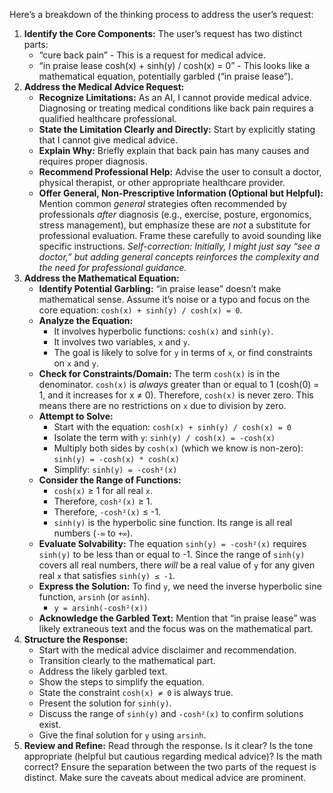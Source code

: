Here's a breakdown of the thinking process to address the user's request:

1.  **Identify the Core Components:** The user's request has two distinct parts:
    *   "cure back pain" - This is a request for medical advice.
    *   "in praise lease cosh(x) + sinh(y) / cosh(x) = 0" - This looks like a mathematical equation, potentially garbled ("in praise lease").

2.  **Address the Medical Advice Request:**
    *   **Recognize Limitations:** As an AI, I cannot provide medical advice. Diagnosing or treating medical conditions like back pain requires a qualified healthcare professional.
    *   **State the Limitation Clearly and Directly:** Start by explicitly stating that I cannot give medical advice.
    *   **Explain Why:** Briefly explain that back pain has many causes and requires proper diagnosis.
    *   **Recommend Professional Help:** Advise the user to consult a doctor, physical therapist, or other appropriate healthcare provider.
    *   **Offer General, Non-Prescriptive Information (Optional but Helpful):** Mention common *general* strategies often recommended by professionals *after* diagnosis (e.g., exercise, posture, ergonomics, stress management), but emphasize these are *not* a substitute for professional evaluation. Frame these carefully to avoid sounding like specific instructions. *Self-correction: Initially, I might just say "see a doctor," but adding general concepts reinforces the complexity and the need for professional guidance.*

3.  **Address the Mathematical Equation:**
    *   **Identify Potential Garbling:** "in praise lease" doesn't make mathematical sense. Assume it's noise or a typo and focus on the core equation: `cosh(x) + sinh(y) / cosh(x) = 0`.
    *   **Analyze the Equation:**
        *   It involves hyperbolic functions: `cosh(x)` and `sinh(y)`.
        *   It involves two variables, `x` and `y`.
        *   The goal is likely to solve for `y` in terms of `x`, or find constraints on `x` and `y`.
    *   **Check for Constraints/Domain:** The term `cosh(x)` is in the denominator. `cosh(x)` is *always* greater than or equal to 1 (cosh(0) = 1, and it increases for x ≠ 0). Therefore, `cosh(x)` is never zero. This means there are no restrictions on `x` due to division by zero.
    *   **Attempt to Solve:**
        *   Start with the equation: `cosh(x) + sinh(y) / cosh(x) = 0`
        *   Isolate the term with `y`: `sinh(y) / cosh(x) = -cosh(x)`
        *   Multiply both sides by `cosh(x)` (which we know is non-zero): `sinh(y) = -cosh(x) * cosh(x)`
        *   Simplify: `sinh(y) = -cosh²(x)`
    *   **Consider the Range of Functions:**
        *   `cosh(x)` ≥ 1 for all real `x`.
        *   Therefore, `cosh²(x)` ≥ 1.
        *   Therefore, `-cosh²(x)` ≤ -1.
        *   `sinh(y)` is the hyperbolic sine function. Its range is all real numbers (`-∞` to `+∞`).
    *   **Evaluate Solvability:** The equation `sinh(y) = -cosh²(x)` requires `sinh(y)` to be less than or equal to -1. Since the range of `sinh(y)` covers all real numbers, there *will* be a real value of `y` for any given real `x` that satisfies `sinh(y) ≤ -1`.
    *   **Express the Solution:** To find `y`, we need the inverse hyperbolic sine function, `arsinh` (or `asinh`).
        *   `y = arsinh(-cosh²(x))`
    *   **Acknowledge the Garbled Text:** Mention that "in praise lease" was likely extraneous text and the focus was on the mathematical part.

4.  **Structure the Response:**
    *   Start with the medical advice disclaimer and recommendation.
    *   Transition clearly to the mathematical part.
    *   Address the likely garbled text.
    *   Show the steps to simplify the equation.
    *   State the constraint `cosh(x) ≠ 0` is always true.
    *   Present the solution for `sinh(y)`.
    *   Discuss the range of `sinh(y)` and `-cosh²(x)` to confirm solutions exist.
    *   Give the final solution for `y` using `arsinh`.

5.  **Review and Refine:** Read through the response. Is it clear? Is the tone appropriate (helpful but cautious regarding medical advice)? Is the math correct? Ensure the separation between the two parts of the request is distinct. Make sure the caveats about medical advice are prominent.